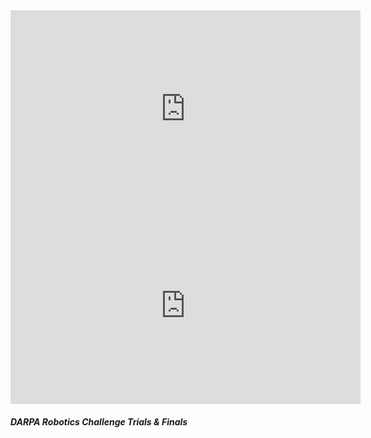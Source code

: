 <Container>
    <Grid col="1|2" gap="8|12|16" alignItems="center">    
      <Flexbox
        flexDirection="column"
        alignItems="center|center"
        textAlign="center|justify"
        lineSpacing="1.5em"
        colStart="null|2"
      >    
        <iframe 
        width="560" 
        height="315" 
        src="https://www.youtube.com/embed/J-3JWAuBzE8?rel=0" 
        frameborder="0" 
        allow="accelerometer; autoplay; clipboard-write; encrypted-media; gyroscope; picture-in-picture" 
        allowfullscreen></iframe>
        <iframe 
        width="560" 
        height="315" 
        src="https://www.youtube.com/embed/UL3gMu76Nik?rel=0" 
        frameborder="0" 
        allow="accelerometer; autoplay; clipboard-write; encrypted-media; gyroscope; picture-in-picture" 
        allowfullscreen></iframe>
      </Flexbox>
      <Flexbox
        flexDirection="column"
        alignItems="center|flex-start"
        textAlign="center|justify"
        lineSpacing="1.5em"
      >    
                <h5>DARPA Robotics Challenge Trials & Finals</h5>
      </Flexbox>
    </Grid>
</Container>